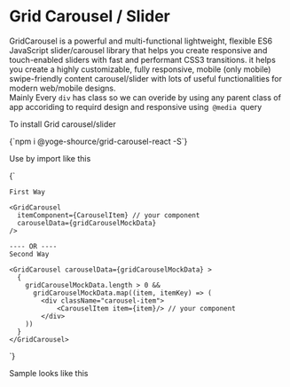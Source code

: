
<Meta title="Grid Carousel / Slider GridCarousel" component={GridCarousel} />


# Grid Carousel / Slider

<StyledMainPara>
  GridCarousel is  a powerful and multi-functional lightweight,
   flexible ES6 JavaScript slider/carousel library that helps you create 
   responsive and touch-enabled sliders with fast and performant CSS3 transitions. 
   it helps you create a highly customizable, fully responsive, mobile (only mobile)
    swipe-friendly content carousel/slider with lots of useful functionalities 
    for modern web/mobile designs.
    <br/>
  Mainly Every <code>div</code> has class so we can overide by using any parent class of app accoriding to 
    requird design and responsive using<code> @media </code>query 
</StyledMainPara>

<HeadingFourWrapper>To install Grid carousel/slider</HeadingFourWrapper>

<SyntaxHighlighter>
  {`npm i @yoge-shource/grid-carousel-react -S`}
</SyntaxHighlighter>

<HeadingFourWrapper>Use by import like this</HeadingFourWrapper>

<CodeWrapper>
  <div className="codeIn">
  {`
   
    First Way
    
    <GridCarousel
      itemComponent={CarouselItem} // your component
      carouselData={gridCarouselMockData}
    />
    
    ---- OR ---- 
    Second Way
    
    <GridCarousel carouselData={gridCarouselMockData} >
      {
        gridCarouselMockData.length > 0 && 
          gridCarouselMockData.map((item, itemKey) => (
            <div className="carousel-item">
                <CarouselItem item={item}/> // your component
            </div>
        ))
      }
    </GridCarousel>
  `} 
  </div>
</CodeWrapper>

<HeadingFourWrapper>Sample looks like this</HeadingFourWrapper>

<GridCarousel
  itemComponent={CarouselItem}
  carouselData={gridCarouselMockData}
/>
